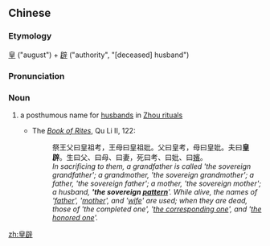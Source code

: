 ==Chinese==
{{zh-forms}}

===Etymology===
[[皇]] ("august") + [[辟]] ("authority", "[deceased] husband")

===Pronunciation===
{{zh-pron
|m=huángbì
|cat=n
}}

===Noun===
{{zh-noun}}

# {{lb|zh|archaic}} a posthumous name for [[husband]]s in [[w:ancestor veneration in China|Zhou rituals]]
#* The ''[[w:Book of Rites|Book of Rites]]'', Qu Li II, 122:
#*: 祭王父曰皇祖考，王母曰皇祖妣。父曰皇考，母曰皇妣。夫曰'''皇辟'''。生曰父、曰母、曰妻，死曰考、曰妣、曰[[嬪]]。
#*: ''In sacrificing to them, a grandfather is called 'the sovereign grandfather'; a grandmother, 'the sovereign grandmother'; a father, 'the sovereign father'; a mother, 'the sovereign mother'; a husband, ''''the sovereign [[辟|pattern]]''''. While alive, the names of '[[父|father]]', '[[母|mother]]', and '[[妻|wife]]' are used; when they are dead, those of 'the completed one', '[[妣|the corresponding one]]', and '[[嬪|the honored one]]'.''

[[zh:皇辟]]